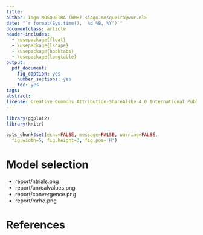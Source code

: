 ```yaml
---
title: 
author: Iago MOSQUEIRA (WMR) <iago.mosqueira@wur.nl>
date: "`r format(Sys.time(), '%d %B, %Y')`"
documentclass: article
header-includes: 
  - \usepackage{float}
  - \usepackage{lscape}
  - \usepackage{booktabs}
  - \usepackage{longtable}
output:
  pdf_document:
    fig_caption: yes
    number_sections: yes
    toc: yes
tags:
abstract:
license: Creative Commons Attribution-ShareAlike 4.0 International Public License
---
```


```r
library(ggplot2)
library(knitr)
```

```r
opts_chunk$set(echo=FALSE, message=FALSE, warning=FALSE,
  fig.width=5, fig.height=3, fig.pos='H')
```

# Model selection

- report/ntrials.png
- report/unrealvalues.png
- report/convergence.png
- report/mrho.png



# References
